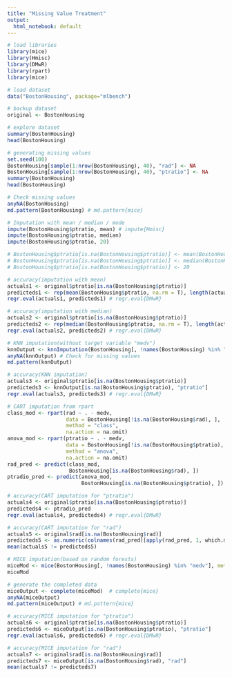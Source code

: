 ```yaml
---
title: "Missing Value Treatment"
output:
  html_notebook: default
---
```


```r
# load libraries
library(mice)
library(Hmisc)
library(DMwR)
library(rpart)
library(mice)
```

```r
# load dataset
data("BostonHousing", package="mlbench")
```

```r
# backup dataset
original <- BostonHousing 
```

```r
# explore dataset
summary(BostonHousing)
head(BostonHousing)
```

```r
# generating missing values
set.seed(100)
BostonHousing[sample(1:nrow(BostonHousing), 40), "rad"] <- NA
BostonHousing[sample(1:nrow(BostonHousing), 40), "ptratio"] <- NA
summary(BostonHousing)
head(BostonHousing)
```

```r
# Check missing values
anyNA(BostonHousing)
md.pattern(BostonHousing) # md.pattern{mice}
```

```r
# Imputation with mean / median / mode
impute(BostonHousing$ptratio, mean) # impute{Hmisc}
impute(BostonHousing$ptratio, median)
impute(BostonHousing$ptratio, 20)
```

```r
# BostonHousing$ptratio[is.na(BostonHousing$ptratio)] <- mean(BostonHousing$ptratio, na.rm = T)
# BostonHousing$ptratio[is.na(BostonHousing$ptratio)] <- median(BostonHousing$ptratio, na.rm = T)
# BostonHousing$ptratio[is.na(BostonHousing$ptratio)] <- 20
```

```r
# accuracy(imputation with mean)
actuals1 <- original$ptratio[is.na(BostonHousing$ptratio)]
predicteds1 <- rep(mean(BostonHousing$ptratio, na.rm = T), length(actuals))
regr.eval(actuals1, predicteds1) # regr.eval{DMwR}
```

```r
# accuracy(imputation with median)
actuals2 <- original$ptratio[is.na(BostonHousing$ptratio)]
predicteds2 <- rep(median(BostonHousing$ptratio, na.rm = T), length(actuals))
regr.eval(actuals2, predicteds2) # regr.eval{DMwR}
```

```r
# KNN imputation(without target variable "medv")
knnOutput <- knnImputation(BostonHousing[, !names(BostonHousing) %in% "medv"]) # knnImputation {DMwR}
anyNA(knnOutput) # Check for missing values
md.pattern(knnOutput)
```

```r
# accuracy(KNN imputation)
actuals3 <- original$ptratio[is.na(BostonHousing$ptratio)]
predicteds3 <- knnOutput[is.na(BostonHousing$ptratio), "ptratio"]
regr.eval(actuals3, predicteds3) # regr.eval{DMwR}
```

```r
# CART imputation from rpart
class_mod <- rpart(rad ~ . - medv, 
                   data = BostonHousing[!is.na(BostonHousing$rad), ], 
                   method = "class", 
                   na.action = na.omit)
anova_mod <- rpart(ptratio ~ . - medv, 
                   data = BostonHousing[!is.na(BostonHousing$ptratio), ], 
                   method = "anova", 
                   na.action = na.omit)
rad_pred <- predict(class_mod,
                    BostonHousing[is.na(BostonHousing$rad), ])
ptradio_pred <- predict(anova_mod,
                        BostonHousing[is.na(BostonHousing$ptratio), ])
```

```r
# accuracy(CART imputation for "ptratio")
actuals4 <- original$ptratio[is.na(BostonHousing$ptratio)]
predicteds4 <- ptradio_pred
regr.eval(actuals4, predicteds4) # regr.eval{DMwR}
```

```r
# accuracy(CART imputation for "rad")
actuals5 <- original$rad[is.na(BostonHousing$rad)]
predicteds5 <- as.numeric(colnames(rad_pred)[apply(rad_pred, 1, which.max)])
mean(actuals5 != predicteds5)
```

```r
# MICE imputation(based on random forests)
miceMod <- mice(BostonHousing[, !names(BostonHousing) %in% "medv"], method="rf") # mice{mice}
miceMod
```

```r
# generate the completed data
miceOutput <- complete(miceMod)  # complete{mice}
anyNA(miceOutput)
md.pattern(miceOutput) # md.pattern{mice}
```

```r
# accuracy(MICE imputation for "ptratio")
actuals6 <- original$ptratio[is.na(BostonHousing$ptratio)]
predicteds6 <- miceOutput[is.na(BostonHousing$ptratio), "ptratio"]
regr.eval(actuals6, predicteds6) # regr.eval{DMwR}
```

```r
# accuracy(MICE imputation for "rad")
actuals7 <- original$rad[is.na(BostonHousing$rad)]
predicteds7 <- miceOutput[is.na(BostonHousing$rad), "rad"]
mean(actuals7 != predicteds7) 
```

```r

```

